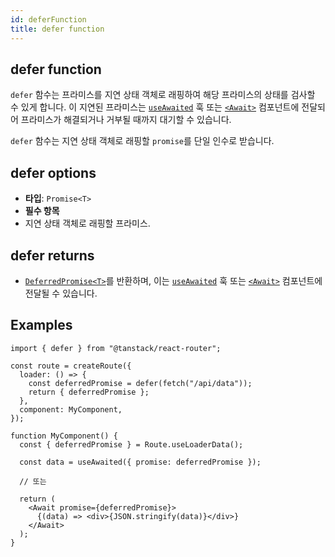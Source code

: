 ```yaml
---
id: deferFunction
title: defer function
---
```


## defer function

`defer` 함수는 프라미스를 지연 상태 객체로 래핑하여 해당 프라미스의 상태를 검사할 수 있게 합니다. 이 지연된 프라미스는 [`useAwaited`](../hooks/useAwaitedHook.md) 훅 또는 [`<Await>`](../components/awaitComponent.md) 컴포넌트에 전달되어 프라미스가 해결되거나 거부될 때까지 대기할 수 있습니다.

`defer` 함수는 지연 상태 객체로 래핑할 `promise`를 단일 인수로 받습니다.

## defer options

- **타입**: `Promise<T>`
- **필수 항목**
- 지연 상태 객체로 래핑할 프라미스.

## defer returns

- [`DeferredPromise<T>`](../types/DeferredPromiseType.md)를 반환하며, 이는 [`useAwaited`](../hooks/useAwaitedHook.md) 훅 또는 [`<Await>`](../components/awaitComponent.md) 컴포넌트에 전달될 수 있습니다.

## Examples

```tsx
import { defer } from "@tanstack/react-router";

const route = createRoute({
  loader: () => {
    const deferredPromise = defer(fetch("/api/data"));
    return { deferredPromise };
  },
  component: MyComponent,
});

function MyComponent() {
  const { deferredPromise } = Route.useLoaderData();

  const data = useAwaited({ promise: deferredPromise });

  // 또는

  return (
    <Await promise={deferredPromise}>
      {(data) => <div>{JSON.stringify(data)}</div>}
    </Await>
  );
}
```
